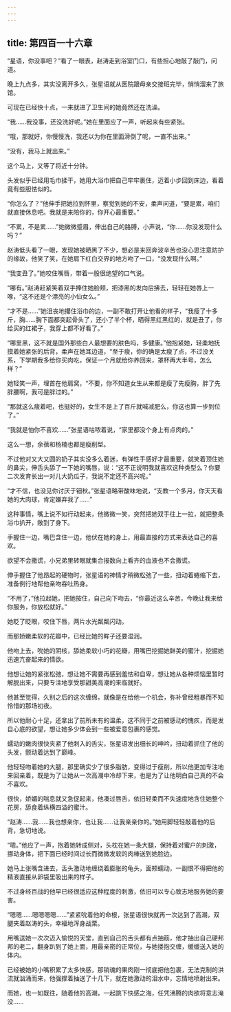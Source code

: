```yaml
---
---
---
```

title: 第四百一十六章
---




“星语，你没事吧？”看了一眼表，赵涛走到浴室门口，有些担心地敲了敲门，问道。

晚上九点多，其实没离开多久，张星语就从医院跟母亲交接班完毕，悄悄溜来了旅馆。

可现在已经快十点，一来就进了卫生间的她竟然还在洗澡。

“我……我没事，还没洗好呢。”她在里面应了一声，听起来有些紧张。

“哦，那就好，你慢慢洗，我还以为你在里面滑倒了呢，一直不出来。”

“没有，我马上就出来。”

这个马上，又等了将近十分钟。

头发似乎已经用毛巾揉干，她用大浴巾把自己牢牢裹住，迈着小步回到床边，看着竟有些胆怯似的。

“你怎么了？”他伸手把她拉到怀里，察觉到她的不安，柔声问道，“要是累，咱们就直接休息吧。我就是来陪你的，你开心最重要。”

“不累，不是累……”她微微蹙眉，伸出自己的胳膊，小声说，“你……你没发现什么吗？”

赵涛低头看了一眼，发现她被晒黑了不少，想必是来回奔波辛苦也没心思注意防护的缘故，他笑了笑，在她肩下红白交界的地方吻了一口，“没发现什么啊。”

“我变丑了。”她咬住嘴唇，带着一股很绝望的口气说。

“哪有。”赵涛赶紧笑着双手捧住她脸颊，把漆黑的发向后拂去，轻轻在她唇上一啄，“这不还是个漂亮的小仙女么。”

“才不是……”她沮丧地攥住浴巾的边，一副不敢打开让他看的样子，“我瘦了十多斤，胸……胸下面都突起骨头了，还小了半个杯，晒得黑红黑红的，就是丑了，你给买的红裙子，我穿上都不好看了。”

“哪里黑，这不就是国外那些白人最想要的肤色吗，多健康。”他抱紧她，轻柔地抚摸着她紧张的后背，柔声在她耳边道，“至于瘦，你的确是太瘦了点，不过没关系，下学期我多给你买肉吃，保证一个月就给你养回来，罩杯再大半号，怎么样？”

她轻笑一声，埋首在他肩窝，“不要，你不知道女生从来都是瘦了先瘦胸，胖了先胖腰啊，我可是胖过的。”

“那就这么瘦着吧，也挺好的，女生不是上了百斤就喊减肥么，你这也算一步到位了。”

“我就是怕你不喜欢……”张星语咕哝着说，“家里都没个身上有点肉的。”

这么一想，余蓓和杨楠也都是瘦削型。

不过他对又大又圆的奶子其实没多么着迷，有弹性手感好才最重要，就笑着顶住她的鼻尖，伸舌头舔了一下她的嘴唇，说：“这不正说明我就喜欢这种类型么？你要二次发育长出一对儿大奶瓜子，我说不定还不高兴呢。”

“才不信，也没见你讨厌于钿秋。”张星语略带酸味地说，“支教一个多月，你天天看她的大肉球，肯定嫌弃我了……”

这种事情，嘴上说不如行动起来，他微微一笑，突然把她双手往上一拉，就把整条浴巾扒开，敞到了身下。

手握住一边，嘴巴含住一边，他伏在她的身上，用最直接的方式来表达自己的喜欢。

欲望不会撒谎，小兄弟里转眼就集合报数向上看齐的血液也不会撒谎。

伸手握住了他昂起的硬物时，张星语的神情才稍微松弛了一些，扭动着蜷缩下去，准备例行地帮他亲吻吞吐热身。

“不用了，”他拉起她，把她按住，自己向下吻去，“你最近这么辛苦，今晚让我来给你服务，你放松就好。”

她眨了眨眼，咬住下唇，两片水光粼粼闪动。

而那娇嫩柔软的花瓣中，已经比她的眸子还要湿润。

他吻上去，吮她的阴核，舔她柔软小巧的花瓣，用嘴巴挖掘她鲜美的蜜汁，挖掘她迅速亢奋起来的情欲。

他想让她的紧张松弛，想让她不需要再感到羞怯和自卑，想让她从各种烦恼里暂时解脱出来，只要专注地享受那甜美高潮的来临就好。

他甚至觉得，久别之后的这次缠绵，就像是在给他一个机会，弥补曾经粗暴而不知怜惜的那场初夜。

所以他耐心十足，还拿出了前所未有的温柔，这不同于之前被感动的愧疚，而是发自心底的欲望，想让她多少体会到一些被爱意包裹的感觉。

蠕动的嫩肉很快夹紧了他刺入的舌尖，张星语发出细长的呻吟，扭动着抓住了他的头发，颤动着达到了巅峰。

他轻轻吻着她的大腿，那里确实少了很多脂肪，变得过于瘦削，所以他更加专注地来回亲着，既是为了让她从一次高潮中冷却下来，也是为了让他明白自己真的不会不喜欢。

很快，娇媚的喘息就又急促起来，他凑过唇舌，依旧轻柔而不失速度地含住她整个花房，舔食着纵横四溢的蜜汁。

“赵涛……我……我也想亲你，也让我……让我亲亲你的。”她用脚轻轻敲着他的后背，急切地说。

“嗯。”他应了一声，抱着她转成侧对，头枕在她一条大腿，保持着对蜜户的刺激，挪动身体，把下面已经时间过长而微微发软的肉棒送到她脸边。

她马上张嘴含进去，舌头激动地缠绕着膨胀的龟头，面颊蠕动，一副恨不得把他的精液直接从卵袋里吸出来的样子。

不过身经百战的他早已经很适应这种程度的刺激，依旧可以专心致志地服务她的要害。

“嗯嗯……嗯嗯嗯嗯……”紧紧吮着他的命根，张星语很快就再一次达到了高潮，双腿夹着赵涛的头，幸福地浑身战栗。

用嘴送她一次次迈入愉悦的天堂，直到自己的舌头都有点抽筋，他才抽出自己硬邦邦的老二，翻身趴到了她上面，用最亲密的正常位，与她搂抱交缠，缓缓送入她的体内。

已经被她的小嘴积累了太多快感，那销魂的果肉刚一彻底把他包裹，无法克制的洪流就汹涌而来，他强撑着抽送了十几下，就在她激动的泪水中，忘情地喷射出来。

而她，也一如既往，随着他的高潮，一起跳下快感之海，任凭沸腾的肉欲将意志淹没……